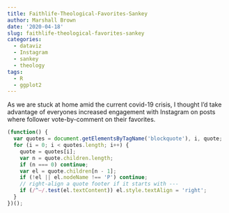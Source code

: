 ```yaml
---
title: Faithlife-Theological-Favorites-Sankey
author: Marshall Brown
date: '2020-04-18'
slug: faithlife-theological-favorites-sankey
categories:
  - dataviz
  - Instagram
  - sankey
  - theology
tags:
  - R
  - ggplot2 
---
```


As we are stuck at home amid the current covid-19 crisis, I thought I'd take advantage of everyones increased engagement with Instagram on posts where follower vote-by-comment on their favorites.


```js
(function() {
  var quotes = document.getElementsByTagName('blockquote'), i, quote;
  for (i = 0; i < quotes.length; i++) {
    quote = quotes[i];
    var n = quote.children.length;
    if (n === 0) continue;
    var el = quote.children[n - 1];
    if (!el || el.nodeName !== 'P') continue;
    // right-align a quote footer if it starts with ---
    if (/^—/.test(el.textContent)) el.style.textAlign = 'right';
  }
})();
```



